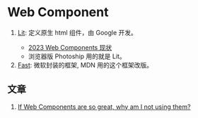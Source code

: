 # Web Component

1. [Lit](https://lit.dev/docs/): 定义原生 html 组件，由 Google 开发。<Badge github="https://github.com/lit/lit" />
   - [2023 Web Components 现状](https://blog.5bang.top/2023/04/21/2023_state_of_web_component)
   - 浏览器版 Photoship 用的就是 Lit。
2. [Fast](https://www.fast.design/): 微软封装的框架, MDN 用的这个框架改版。<Badge github="https://github.com/microsoft/fast" />

## 文章

1. [If Web Components are so great, why am I not using them?](https://daverupert.com/2023/07/why-not-webcomponents/)

